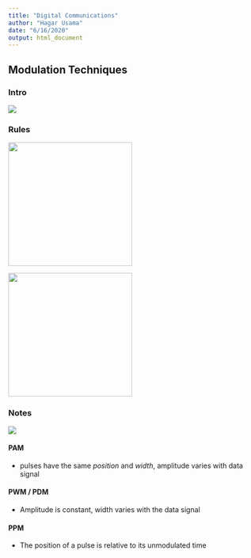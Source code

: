```yaml
---
title: "Digital Communications"
author: "Hagar Usama"
date: "6/16/2020"
output: html_document
---
```



## Modulation Techniques {.tabset}

### Intro

<img src="images/Modulation Techniques.jpg">

### Rules

<img src="eqn/PAM.png" width="250">

<img src="eqn/PPM.png" width="250">


### Notes

<img src="images/Analogue-Pulse Modulation.jpg" >

#### PAM
* pulses have the same *position* and *width*, amplitude varies with data signal

#### PWM / PDM
* Amplitude is constant, width varies with the data signal

#### PPM
* The position of a pulse is relative to its  unmodulated time 

